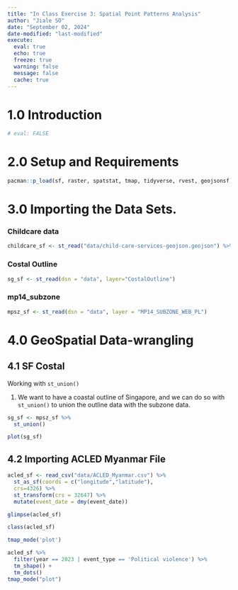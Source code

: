 ```yaml
---
title: "In Class Exercise 3: Spatial Point Patterns Analysis"
author: "Jiale SO"
date: "September 02, 2024"
date-modified: "last-modified"
execute: 
  eval: true  
  echo: true
  freeze: true
  warning: false
  message: false
  cache: true
---
```


# 1.0 Introduction

```r
# eval: FALSE
```

# 2.0 Setup and Requirements

```r
pacman::p_load(sf, raster, spatstat, tmap, tidyverse, rvest, geojsonsf)
```

# 3.0 Importing the Data Sets.

::: panel-tabset
### Childcare data

```r
childcare_sf <- st_read("data/child-care-services-geojson.geojson") %>%   st_transform(crs = 3414) 
```

### Costal Outline

```r
sg_sf <- st_read(dsn = "data", layer="CostalOutline")
```

### mp14_subzone

```r
mpsz_sf <- st_read(dsn = "data", layer = "MP14_SUBZONE_WEB_PL")
```
:::

# 4.0 GeoSpatial Data-wrangling

## 4.1 SF Costal

Working with `st_union()`

1.  We want to have a coastal outline of Singapore, and we can do so with `st_union()` to union the outline data with the subzone data.

```r
sg_sf <- mpsz_sf %>%
  st_union()

plot(sg_sf)
```

## 4.2 Importing ACLED Myanmar File

```r
acled_sf <- read_csv("data/ACLED_Myanmar.csv") %>%
  st_as_sf(coords = c("longitude","latitude"),
  crs=4326) %>%
  st_transform(crs = 32647) %>%
  mutate(event_date = dmy(event_date))
```

```r
glimpse(acled_sf)

class(acled_sf)

tmap_mode('plot')

acled_sf %>%
  filter(year == 2023 | event_type == 'Political violence') %>%
  tm_shape() +
  tm_dots()
tmap_mode("plot")
```
